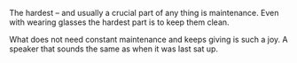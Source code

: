 The hardest – and usually a crucial part of any thing is maintenance.
Even with wearing glasses the hardest part is to keep them clean.

What does not need constant maintenance and keeps giving is such a joy.
A speaker that sounds the same as when it was last sat up.
